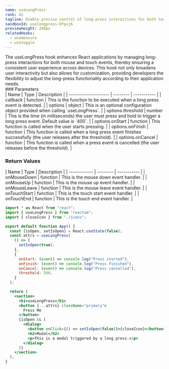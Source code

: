 ```yaml
---
name: useLongPress
rank: 42
tagline: Enable precise control of long-press interactions for both touch and mouse events with useLongPress.
sandboxId: uselongpress-0fpxj6
previewHeight: 240px
relatedHooks:
  - usemeasure
  - usetoggle
---
```



<HookDescription name={frontmatter.name}>
  The useLongPress hook enhances React applications by managing long-press
  interactions for both mouse and touch events, thereby ensuring a consistent
  user experience across devices. This hook not only broadens user interactivity
  but also allows for customization, providing developers the flexibility to
  adjust the long-press functionality according to their application needs.
</HookDescription>

<div class="reference">
  ### Parameters

  <div class="table-container">
  | Name                 | Type     | Description |
  | -------------------- | -------- | ----------- |
  | callback             | function | This is the function to be executed when a long press event is detected. |
  | options              | object   | This is an optional configuration object provided when calling `useLongPress`. |
  | options.threshold    | number   | This is the time (in milliseconds) the user must press and hold to trigger a long press event. Default value is `400`. |
  | options.onStart      | function | This function is called when the user starts pressing. |
  | options.onFinish     | function | This function is called when a long press event finishes successfully (the user releases after the threshold). |
  | options.onCancel     | function | This function is called when a press event is cancelled (the user releases before the threshold). |
  </div>

  ### Return Values

  <div class="table-container">
  | Name         | Type     | Description |
  | ------------ | -------- | ----------- |
  | onMouseDown  | function | This is the mouse down event handler. |
  | onMouseUp    | function | This is the mouse up event handler. |
  | onMouseLeave | function | This is the mouse leave event handler. |
  | onTouchStart | function | This is the touch start event handler. |
  | onTouchEnd   | function | This is the touch end event handler. |
  </div>
</div>

<CodePreview
  sandboxId={frontmatter.sandboxId}
  previewHeight={frontmatter.previewHeight}
/>

<StaticCodeContainer>

```jsx
import * as React from "react";
import { useLongPress } from "reactum";
import { closeIcon } from "./icons";

export default function App() {
  const [isOpen, setIsOpen] = React.useState(false);
  const attrs = useLongPress(
    () => {
      setIsOpen(true);
    },
    {
      onStart: (event) => console.log("Press started"),
      onFinish: (event) => console.log("Press Finished"),
      onCancel: (event) => console.log("Press cancelled"),
      threshold: 500,
    }
  );

  return (
    <section>
      <h1>useLongPress</h1>
      <button {...attrs} className="primary">
        Press Me
      </button>
      {isOpen && (
        <dialog>
          <button onClick={() => setIsOpen(false)}>{closeIcon}</button>
          <h2>Modal</h2>
          <p>This is a modal triggered by a long press.</p>
        </dialog>
      )}
    </section>
  );
}
```

</StaticCodeContainer>
